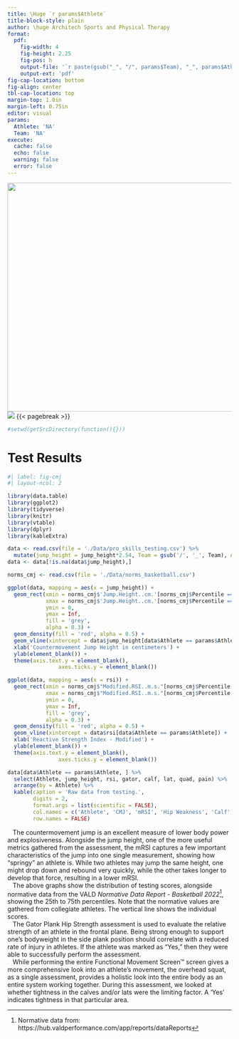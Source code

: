 ```yaml
---
title: \Huge `r params$Athlete`
title-block-style: plain
author: \huge Architech Sports and Physical Therapy
format: 
  pdf:
    fig-width: 4
    fig-height: 2.25
    fig-pos: h
    output-file: '`r paste(gsub("_", "/", params$Team), "_", params$Athlete, sep = "")`'
    output-ext: 'pdf'
fig-cap-location: bottom
fig-align: center
tbl-cap-location: top
margin-top: 1.0in
margin-left: 0.75in
editor: visual
params:
  Athlete: 'NA'
  Team: 'NA'
execute: 
  cache: false
  echo: false
  warning: false
  error: false
---
```


![](./Logos/Architech+Sports+Logo.png){fig-align="center" width="514"} ![](./Logos/pro_skills.jpg){fig-align="center"} {{< pagebreak >}}

```r
#setwd(getSrcDirectory(function(){}))
```

# Test Results

```r
#| label: fig-cmj
#| layout-ncol: 2

library(data.table)
library(ggplot2)
library(tidyverse)
library(knitr)
library(vtable)
library(dplyr)
library(kableExtra)

data <- read.csv(file = './Data/pro_skills_testing.csv') %>%
  mutate(jump_height = jump_height*2.54, Team = gsub('/', '_', Team), Athlete = paste(First, Last, sep = " "))
data <- data[!is.na(data$jump_height),]

norms_cmj <- read.csv(file = './Data/norms_basketball.csv')

ggplot(data, mapping = aes(x = jump_height)) +
  geom_rect(xmin = norms_cmj$'Jump.Height..cm.'[norms_cmj$Percentile == '25th'],
            xmax = norms_cmj$'Jump.Height..cm.'[norms_cmj$Percentile == '75th'],
            ymin = 0,
            ymax = Inf,
            fill = 'grey',
            alpha = 0.3) +
  geom_density(fill = 'red', alpha = 0.5) +
  geom_vline(xintercept = data$jump_height[data$Athlete == params$Athlete]) +
  xlab('Countermovement Jump Height in centimeters') +
  ylab(element_blank()) +
  theme(axis.text.y = element_blank(),
                axes.ticks.y = element_blank())

ggplot(data, mapping = aes(x = rsi)) +
  geom_rect(xmin = norms_cmj$"Modified.RSI..m.s."[norms_cmj$Percentile == '25th'],
            xmax = norms_cmj$"Modified.RSI..m.s."[norms_cmj$Percentile == '75th'],
            ymin = 0,
            ymax = Inf,
            fill = 'grey',
            alpha = 0.3) +
  geom_density(fill = 'red', alpha = 0.5) +
  geom_vline(xintercept = data$rsi[data$Athlete == params$Athlete]) +
  xlab('Reactive Strength Index - Modified') +
  ylab(element_blank()) +
  theme(axis.text.y = element_blank(),
                axes.ticks.y = element_blank())
```

```r
data[data$Athlete == params$Athlete, ] %>%
  select(Athlete, jump_height, rsi, gator, calf, lat, quad, pain) %>%
  arrange(by = Athlete) %>%
  kable(caption = 'Raw data from testing.', 
        digits = 2, 
        format.args = list(scientific = FALSE),
        col.names = c('Athlete', 'CMJ', 'mRSI', 'Hip Weakness', 'Calf', 'Lat', 'Quad Tightness', 'Pain History'),
        row.names = FALSE)

```

::: {#cmj-text}
<p>

|    The countermovement jump is an excellent measure of lower body power and explosiveness. Alongside the jump height, one of the more useful metrics gathered from the assessment, the mRSI captures a few important characteristics of the jump into one single measurement, showing how "springy" an athlete is. While two athletes may jump the same height, one might drop down and rebound very quickly, while the other takes longer to develop that force, resulting in a lower mRSI.
|    The above graphs show the distribution of testing scores, alongside normative data from the VALD *Normative Data Report - Basketball 2022*[^1], showing the 25th to 75th percentiles. Note that the normative values are gathered from collegiate athletes. The vertical line shows the individual scores.
|    The Gator Plank Hip Strength assessment is used to evaluate the relative strength of an athlete in the frontal plane. Being strong enough to support one's bodyweight in the side plank position should correlate with a reduced rate of injury in athletes. If the athlete was marked as "Yes," then they were able to successfully perform the assessment.
|    While performing the entire Functional Movement Screen™ screen gives a more comprehensive look into an athlete's movement, the overhead squat, as a single assessment, provides a holistic look into the entire body as an entire system working together. During this assessment, we looked at whether tightness in the calves and/or lats were the limiting factor. A 'Yes' indicates tightness in that particular area.

</p>
:::

[^1]: Normative data from: https://hub.valdperformance.com/app/reports/dataReports
